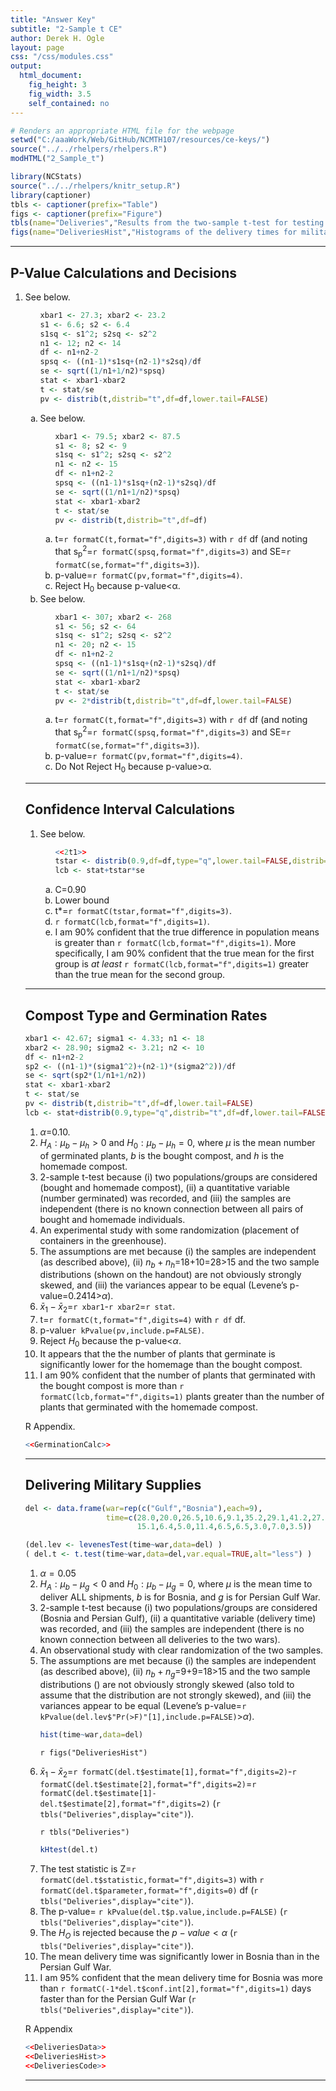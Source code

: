 ```yaml
---
title: "Answer Key"
subtitle: "2-Sample t CE"
author: Derek H. Ogle
layout: page
css: "/css/modules.css"
output:
  html_document:
    fig_height: 3
    fig_width: 3.5
    self_contained: no
---
```


```r
# Renders an appropriate HTML file for the webpage
setwd("C:/aaaWork/Web/GitHub/NCMTH107/resources/ce-keys/")
source("../../rhelpers/rhelpers.R")
modHTML("2_Sample_t")
```

```r
library(NCStats)
source("../../rhelpers/knitr_setup.R")
library(captioner)
tbls <- captioner(prefix="Table")
figs <- captioner(prefix="Figure")
tbls(name="Deliveries","Results from the two-sample t-test for testing that the mean delivery time was lower for the Bosnian than the Persian Gulf war.")
figs(name="DeliveriesHist","Histograms of the delivery times for military supplies in the Bosnian and Persian Gulf war.")
```

----

## P-Value Calculations and Decisions

<ol>
<li>See below.</li>
<ol type="a">
```r
xbar1 <- 27.3; xbar2 <- 23.2
s1 <- 6.6; s2 <- 6.4
s1sq <- s1^2; s2sq <- s2^2
n1 <- 12; n2 <- 14
df <- n1+n2-2
spsq <- ((n1-1)*s1sq+(n2-1)*s2sq)/df
se <- sqrt((1/n1+1/n2)*spsq)
stat <- xbar1-xbar2
t <- stat/se
pv <- distrib(t,distrib="t",df=df,lower.tail=FALSE)
```

<li>See below.</li>
<ol type="a">
```r
xbar1 <- 79.5; xbar2 <- 87.5
s1 <- 8; s2 <- 9
s1sq <- s1^2; s2sq <- s2^2
n1 <- n2 <- 15
df <- n1+n2-2
spsq <- ((n1-1)*s1sq+(n2-1)*s2sq)/df
se <- sqrt((1/n1+1/n2)*spsq)
stat <- xbar1-xbar2
t <- stat/se
pv <- distrib(t,distrib="t",df=df)
```

<li>t=`r formatC(t,format="f",digits=3)` with `r df` df (and noting that s<sub>p</sub><sup>2</sup>=`r formatC(spsq,format="f",digits=3)` and SE=`r formatC(se,format="f",digits=3)`).</li>
<li>p-value=`r formatC(pv,format="f",digits=4)`.</li>
<li>Reject H<sub>0</sub> because p-value&lt;&alpha;.</li>
</ol>

<li>See below.</li>
<ol type="a">
```r
xbar1 <- 307; xbar2 <- 268
s1 <- 56; s2 <- 64
s1sq <- s1^2; s2sq <- s2^2
n1 <- 20; n2 <- 15
df <- n1+n2-2
spsq <- ((n1-1)*s1sq+(n2-1)*s2sq)/df
se <- sqrt((1/n1+1/n2)*spsq)
stat <- xbar1-xbar2
t <- stat/se
pv <- 2*distrib(t,distrib="t",df=df,lower.tail=FALSE)
```

<li>t=`r formatC(t,format="f",digits=3)` with `r df` df (and noting that s<sub>p</sub><sup>2</sup>=`r formatC(spsq,format="f",digits=3)` and SE=`r formatC(se,format="f",digits=3)`).</li>
<li>p-value=`r formatC(pv,format="f",digits=4)`.</li>
<li>Do Not Reject H<sub>0</sub> because p-value&gt;&alpha;.</li>
</ol>


</ol>

----

## Confidence Interval Calculations

<ol>
<li>See below.</li>
<ol type="a">
```r
<<2t1>>
tstar <- distrib(0.9,df=df,type="q",lower.tail=FALSE,distrib="t")
lcb <- stat+tstar*se
```

<li>C=0.90</li>
<li>Lower bound</li>
<li>t*=`r formatC(tstar,format="f",digits=3)`.</li>
<li>`r formatC(lcb,format="f",digits=1)`.</li>
<li>I am 90% confident that the true difference in population means is greater than `r formatC(lcb,format="f",digits=1)`.  More specifically, I am 90% confident that the true mean for the first group is <i>at least</i> `r formatC(lcb,format="f",digits=1)` greater than the true mean for the second group.</li>
</ol>



</ol>
----

## Compost Type and Germination Rates
```r
xbar1 <- 42.67; sigma1 <- 4.33; n1 <- 18
xbar2 <- 28.90; sigma2 <- 3.21; n2 <- 10
df <- n1+n2-2
sp2 <- ((n1-1)*(sigma1^2)+(n2-1)*(sigma2^2))/df
se <- sqrt(sp2*(1/n1+1/n2))
stat <- xbar1-xbar2
t <- stat/se
pv <- distrib(t,distrib="t",df=df,lower.tail=FALSE)
lcb <- stat+distrib(0.9,type="q",distrib="t",df=df,lower.tail=FALSE)*se
```

<ol>
<li>$\alpha$=0.10.</li>
<li>$H_{A}: \mu_{b}-\mu_{h}>0$ and $H_{0}: \mu_{b}-\mu_{h}=0$, where $\mu$ is the mean number of germinated plants, $b$ is the bought compost, and $h$ is the homemade compost.</li>
<li>2-sample t-test because (i) two populations/groups are considered (bought and homemade compost), (ii) a quantitative variable (number germinated) was recorded, and (iii) the samples are independent (there is no known connection between all pairs of bought and homemade individuals.</li>
<li>An experimental study with some randomization (placement of containers in the greenhouse).</li>
<li>The assumptions are met because (i) the samples are independent (as described above), (ii) $n_{b}+n_{h}$=18+10=28>15 and the two sample distributions (shown on the handout) are not obviously strongly skewed, and (iii) the variances appear to be equal (Levene's p-value=0.2414>$\alpha$).</li>
<li>$\bar{x}_{1}-\bar{x}_{2}$=`r xbar1`-`r xbar2`=`r stat`.</li>
<li>t=`r formatC(t,format="f",digits=4)` with `r df` df.</li>
<li>p-value`r kPvalue(pv,include.p=FALSE)`.</li>
<li>Reject $H_{0}$ because the p-value<$\alpha$.</li>
<li>It appears that the the number of plants that germinate is significantly lower for the homemage than the bought compost.</li>
<li>I am 90% confident that the number of plants that germinated with the bought compost is more than `r formatC(lcb,format="f",digits=1)` plants greater than the number of plants that germinated with the homemade compost.</li>
</ol>

R Appendix.
```r
<<GerminationCalc>>
```


----

## Delivering Military Supplies
```r
del <- data.frame(war=rep(c("Gulf","Bosnia"),each=9),
                  time=c(28.0,20.0,26.5,10.6,9.1,35.2,29.1,41.2,27.5,
                         15.1,6.4,5.0,11.4,6.5,6.5,3.0,7.0,3.5))
```

```r
(del.lev <- levenesTest(time~war,data=del) )
( del.t <- t.test(time~war,data=del,var.equal=TRUE,alt="less") )
```

<ol>
<li>$\alpha=0.05$</li>
<li>$H_{A}: \mu_{b}-\mu_{g}<0$ and $H_{0}: \mu_{b}-\mu_{g}=0$, where $\mu$ is the mean time to deliver ALL shipments, $b$ is for Bosnia, and $g$ is for Persian Gulf War.</li>
<li>2-sample t-test because (i) two populations/groups are considered (Bosnia and Persian Gulf), (ii) a quantitative variable (delivery time) was recorded, and (iii) the samples are independent (there is no known connection between all deliveries to the two wars).</li>
<li>An observational study with clear randomization of the two samples.</li>
<li>The assumptions are met because (i) the samples are independent (as described above), (ii) $n_{b}+n_{g}$=9+9=18>15 and the two sample distributions () are not obviously strongly skewed (also told to assume that the distribution are not strongly skewed), and (iii) the variances appear to be equal (Levene's p-value=`r  kPvalue(del.lev$"Pr(>F)"[1],include.p=FALSE)`>$\alpha$).</li>
```r
hist(time~war,data=del)
```

`r figs("DeliveriesHist")`

<li>$\bar{x}_{1}-\bar{x}_{2}$=`r formatC(del.t$estimate[1],format="f",digits=2)`-`r formatC(del.t$estimate[2],format="f",digits=2)`=`r formatC(del.t$estimate[1]-del.t$estimate[2],format="f",digits=2)` (`r tbls("Deliveries",display="cite")`).</li>

`r tbls("Deliveries")`

```r
kHtest(del.t)
```
<li>The test statistic is Z=`r formatC(del.t$statistic,format="f",digits=3)` with `r formatC(del.t$parameter,format="f",digits=0)` df (`r tbls("Deliveries",display="cite")`).</li>
<li>The p-value= `r kPvalue(del.t$p.value,include.p=FALSE)` (`r tbls("Deliveries",display="cite")`).</li>
<li>The $H_{O}$ is rejected because the $p-value<\alpha$ (`r tbls("Deliveries",display="cite")`).</li>
<li>The mean delivery time was significantly lower in Bosnia than in the Persian Gulf War.</li>
<li>I am 95\% confident that the mean delivery time for Bosnia was more than `r formatC(-1*del.t$conf.int[2],format="f",digits=1)` days faster than for the Persian Gulf War (`r tbls("Deliveries",display="cite")`).</li>
</ol>

R Appendix
```r
<<DeliveriesData>>
<<DeliveriesHist>>
<<DeliveriesCode>>
```

----
